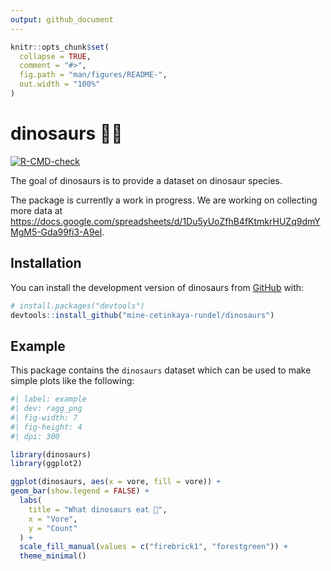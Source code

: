 ```yaml
---
output: github_document
---
```


<!-- README.md is generated from README.Rmd. Please edit that file -->

```r
knitr::opts_chunk$set(
  collapse = TRUE,
  comment = "#>",
  fig.path = "man/figures/README-",
  out.width = "100%"
)
```

# dinosaurs 🦖🦕

<!-- badges: start -->
[![R-CMD-check](https://github.com/mine-cetinkaya-rundel/dinosaurs/actions/workflows/R-CMD-check.yaml/badge.svg)](https://github.com/mine-cetinkaya-rundel/dinosaurs/actions/workflows/R-CMD-check.yaml)
<!-- badges: end -->

The goal of dinosaurs is to provide a dataset on dinosaur species.

The package is currently a work in progress. 
We are working on collecting more data at <https://docs.google.com/spreadsheets/d/1Du5yUoZfhB4fKtmkrHUZq9dmYMgM5-Gda99fi3-A9eI>.

## Installation

You can install the development version of dinosaurs from [GitHub](https://github.com/) with:

``` r
# install.packages("devtools")
devtools::install_github("mine-cetinkaya-rundel/dinosaurs")
```

## Example

This package contains the `dinosaurs` dataset which can be used to make simple plots like the following:

```r
#| label: example
#| dev: ragg_png
#| fig-width: 7
#| fig-height: 4
#| dpi: 300

library(dinosaurs)
library(ggplot2)

ggplot(dinosaurs, aes(x = vore, fill = vore)) +
geom_bar(show.legend = FALSE) +
  labs(
    title = "What dinosaurs eat 🦖",
    x = "Vore",
    y = "Count"
  ) +
  scale_fill_manual(values = c("firebrick1", "forestgreen")) +
  theme_minimal()
```
